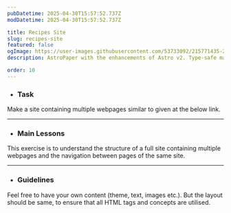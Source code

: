```yaml
---
pubDatetime: 2025-04-30T15:57:52.737Z
modDatetime: 2025-04-30T15:57:52.737Z

title: Recipes Site
slug: recipes-site
featured: false
ogImage: https://user-images.githubusercontent.com/53733092/215771435-25408246-2309-4f8b-a781-1f3d93bdf0ec.png
description: AstroPaper with the enhancements of Astro v2. Type-safe markdown contents, bug fixes and better dev experience etc.

order: 10
---
```



- ### Task

Make a site containing multiple webpages similar to given at the below link. 

<LinkMd href="https://virtualvidhya.github.io/Projects-HTML/Recipes/" title="WebPage Preview" />

---

- ### Main Lessons

This exercise is to understand the structure of a full site containing multiple webpages and the navigation between pages of the same site.

---

- ### Guidelines

Feel free to have your own content (theme, text, images etc.). But the layout should be same, to ensure that all HTML tags and concepts are utilised.

